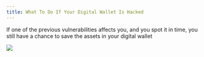 ```yaml
---
title: What To Do If Your Digital Wallet Is Hacked
---
```


If one of the previous vulnerabilities affects you, and you spot it in time, you still have a chance to save the assets in your digital wallet

![](/assets/10.jpg)

